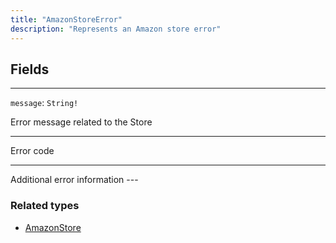 ```yaml
---
title: "AmazonStoreError"
description: "Represents an Amazon store error"
---
```


## Fields

---

`message`: `String!`

Error message related to the Store

---

<ParamField path="code" type="StoreErrorCode!">
Error code
</ParamField>

---

<ParamField path="details" type="AmazonStoreErrorDetails">
Additional error information
</ParamField>
---

### Related types

* [AmazonStore](/api-reference/amazonstore)